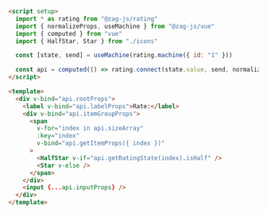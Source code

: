 ```md
<script setup>
  import * as rating from "@zag-js/rating"
  import { normalizeProps, useMachine } from "@zag-js/vue"
  import { computed } from "vue"
  import { HalfStar, Star } from "./icons"

  const [state, send] = useMachine(rating.machine({ id: "1" }))

  const api = computed(() => rating.connect(state.value, send, normalizeProps))
</script>

<template>
  <div v-bind="api.rootProps">
    <label v-bind="api.labelProps">Rate:</label>
    <div v-bind="api.itemGroupProps">
      <span
        v-for="index in api.sizeArray"
        :key="index"
        v-bind="api.getItemProps({ index })"
      >
        <HalfStar v-if="api.getRatingState(index).isHalf" />
        <Star v-else />
      </span>
    </div>
    <input {...api.inputProps} />
  </div>
</template>
```
